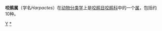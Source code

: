 {{Automatic taxobox
| taxon = Harpactes
| image = MalabarTrogonGould.jpg
| caption = Harpactes fasciatus
| authority = 
| subdivision_ranks = [[种_(生物)|种]]
| subdivision =
*[[菲律宾咬鹃|菲律宾咬鹃]](''H. ardens'')
*[[戴氏咬鹃|戴氏咬鹃]](''H. diardii'')
*[[红臀咬鹃|红臀咬鹃]](''H. duvaucelii'')
*[[红头咬鹃|红头咬鹃]](''H. erythrocephalus'')
*[[馬拉巴爾咬鵑|馬拉巴爾咬鵑]] ''H. fasciatus''
*[[红颈咬鹃|红颈咬鹃]](''H. kasumba'')
*[[橙胸咬鹃|橙胸咬鹃]](''H. oreskios'')
*[[褐臀咬鹃|褐臀咬鹃]](''H. orrhophaeus'')
*[[红腹咬鹃|红腹咬鹃]](''H. wardi'')
*[[怀氏咬鹃|怀氏咬鹃]](''H. whiteheadi'')
}}

'''咬鹃属'''（学名''Harpactes''）在[[动物分类学|动物分类学]]上是[[咬鹃目|咬鹃目]][[咬鹃科|咬鹃科]]中的一个[[属_(生物)|属]]，包括约10种。
{{Taxonbar|from=Q926652}}

[[Category:咬鹃科|Y]]
[[Category:咬鹃属|*]]